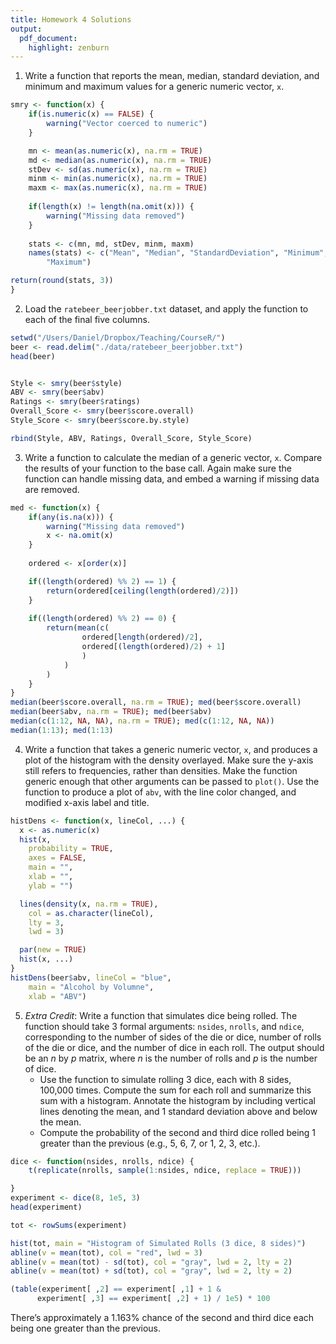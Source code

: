 ```yaml
---
title: Homework 4 Solutions
output:
  pdf_document:
    highlight: zenburn
---
```



1. Write a function that reports the mean, median, standard deviation, and
   minimum and maximum values for a generic numeric vector, `x`.

```r

smry <- function(x) {
	if(is.numeric(x) == FALSE) {
		warning("Vector coerced to numeric")
	}

	mn <- mean(as.numeric(x), na.rm = TRUE)
	md <- median(as.numeric(x), na.rm = TRUE)
	stDev <- sd(as.numeric(x), na.rm = TRUE)
	minm <- min(as.numeric(x), na.rm = TRUE)
	maxm <- max(as.numeric(x), na.rm = TRUE)
	
	if(length(x) != length(na.omit(x))) {
		warning("Missing data removed")
	}
	
	stats <- c(mn, md, stDev, minm, maxm)
	names(stats) <- c("Mean", "Median", "StandardDeviation", "Minimum", 
		"Maximum")

return(round(stats, 3))
}
```

2. Load the `ratebeer_beerjobber.txt` dataset, and apply the function to each
   of the final five columns.

```r
setwd("/Users/Daniel/Dropbox/Teaching/CourseR/")
beer <- read.delim("./data/ratebeer_beerjobber.txt")
head(beer)


Style <- smry(beer$style)
ABV <- smry(beer$abv)
Ratings <- smry(beer$ratings)
Overall_Score <- smry(beer$score.overall)
Style_Score <- smry(beer$score.by.style)

rbind(Style, ABV, Ratings, Overall_Score, Style_Score)
```

3. Write a function to calculate the median of a generic vector, `x`.
   Compare the results of your function to the base call. Again make sure the function can handle missing data, and embed a warning if missing data are removed.

```r
med <- function(x) {
	if(any(is.na(x))) {
		warning("Missing data removed")
		x <- na.omit(x)
	}
	
	ordered <- x[order(x)]

	if((length(ordered) %% 2) == 1) {
		return(ordered[ceiling(length(ordered)/2)])
	}
	
	if((length(ordered) %% 2) == 0) {
		return(mean(c(
				ordered[length(ordered)/2],
				ordered[(length(ordered)/2) + 1]
				)
			)
		)
	}
}
median(beer$score.overall, na.rm = TRUE); med(beer$score.overall)
median(beer$abv, na.rm = TRUE); med(beer$abv)
median(c(1:12, NA, NA), na.rm = TRUE); med(c(1:12, NA, NA))
median(1:13); med(1:13)
```

4. Write a function that takes a generic numeric vector, `x`, and produces a
   plot of the histogram with the density overlayed. Make sure the y-axis still refers to frequencies, rather than densities. Make the function generic enough that other arguments can be passed to `plot()`. Use the function to produce a plot of `abv`, with the line color changed, and modified x-axis label and title.

```r
histDens <- function(x, lineCol, ...) {
  x <- as.numeric(x)
  hist(x, 
    probability = TRUE, 
    axes = FALSE,
    main = "", 
    xlab = "", 
    ylab = "")

  lines(density(x, na.rm = TRUE), 
    col = as.character(lineCol), 
    lty = 3, 
    lwd = 3)

  par(new = TRUE)
  hist(x, ...)
}
histDens(beer$abv, lineCol = "blue", 
	main = "Alcohol by Volumne",
	xlab = "ABV")
```

5. *Extra Credit*: Write a function that simulates dice being rolled. The
   function should take 3 formal arguments: `nsides`, `nrolls`, and `ndice`, corresponding to the number of sides of the die or dice, number of rolls of the die or dice, and the number of dice in each roll. The output should be an *n* by *p* matrix, where *n* is the number of rolls and *p* is the number of dice. 
   + Use the function to simulate rolling 3 dice, each with 8 sides, 100,000
     times. Compute the sum for each roll and summarize this sum with a histogram. Annotate the histogram by including vertical lines denoting the mean, and 1 standard deviation above and below the mean.
   + Compute the probability of the second and third dice rolled being 1
     greater than the previous (e.g., 5, 6, 7, or 1, 2, 3, etc.).

```r
dice <- function(nsides, nrolls, ndice) {
	t(replicate(nrolls, sample(1:nsides, ndice, replace = TRUE)))

} 
experiment <- dice(8, 1e5, 3)
head(experiment)
```

\newpage

```r
tot <- rowSums(experiment)

hist(tot, main = "Histogram of Simulated Rolls (3 dice, 8 sides)")
abline(v = mean(tot), col = "red", lwd = 3)
abline(v = mean(tot) - sd(tot), col = "gray", lwd = 2, lty = 2)
abline(v = mean(tot) + sd(tot), col = "gray", lwd = 2, lty = 2)

(table(experiment[ ,2] == experiment[ ,1] + 1 & 
	  experiment[ ,3] == experiment[ ,2] + 1) / 1e5) * 100
```
There's approximately a 1.163% chance of the second and third dice each being
  one greater than the previous. 